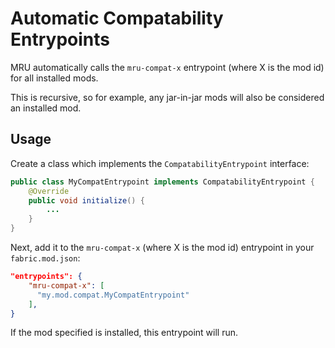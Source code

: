 # Automatic Compatability Entrypoints

MRU automatically calls the `mru-compat-x` entrypoint (where X is the mod id) for all installed mods.

This is recursive, so for example, any jar-in-jar mods will also be considered an installed mod.

## Usage

Create a class which implements the `CompatabilityEntrypoint` interface:

```java
public class MyCompatEntrypoint implements CompatabilityEntrypoint {
    @Override
    public void initialize() {
        ...
    }
}
```

Next, add it to the `mru-compat-x` (where X is the mod id) entrypoint in your `fabric.mod.json`:

```json
"entrypoints": {
    "mru-compat-x": [
      "my.mod.compat.MyCompatEntrypoint"
    ],
}
```

If the mod specified is installed, this entrypoint will run.
